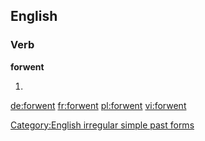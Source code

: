 ==English==

===Verb===
'''forwent'''

# {{simple past of|[[forgo]]}}

[[Category:English irregular simple past forms]]

[[de:forwent]]
[[fr:forwent]]
[[pl:forwent]]
[[vi:forwent]]